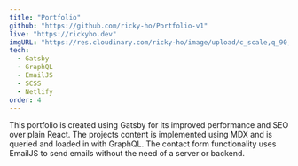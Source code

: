 ```yaml
---
title: "Portfolio"
github: "https://github.com/ricky-ho/Portfolio-v1"
live: "https://rickyho.dev"
imgURL: "https://res.cloudinary.com/ricky-ho/image/upload/c_scale,q_90,w_650/v1629950440/Portfolio/portfolio.png"
tech:
  - Gatsby
  - GraphQL
  - EmailJS
  - SCSS
  - Netlify
order: 4
---
```


<p>
  This portfolio is created using <span>Gatsby</span> for its improved
  performance and SEO over plain React. The projects content is implemented
  using <span>MDX</span> and is queried and loaded in with <span>GraphQL</span>.
  The contact form functionality uses <span>EmailJS</span> to send emails
  without the need of a server or backend.
</p>
